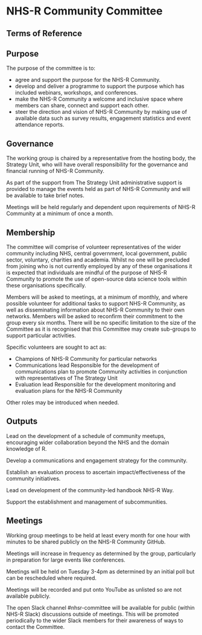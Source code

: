 # NHS-R Community Committee {.unnumbered}

## Terms of Reference

## Purpose

The purpose of the committee is to:

* agree and support the purpose for the NHS-R Community.
* develop and deliver a programme to support the purpose which has included webinars, workshops, and conferences.
* make the NHS-R Community a welcome and inclusive space where members can share, connect and support each other.  
* steer the direction and vision of NHS-R Community by making use of available data such as survey results, engagement statistics and event attendance reports. 

## Governance

The working group is chaired by a representative from the hosting body, the Strategy Unit, who will have overall responsibility for the governance and financial running of NHS-R Community.

As part of the support from The Strategy Unit administrative support is provided to manage the events held as part of NHS-R Community and will be available to take brief notes. 

Meetings will be held regularly and dependent upon requirements of NHS-R Community at a minimum of once a month.

## Membership

The committee will comprise of volunteer representatives of the wider community including NHS, central government, local government, public sector, voluntary, charities and academia. Whilst no one will be precluded from joining who is not currently employed by any of these organisations it is expected that individuals are mindful of the purpose of NHS-R Community to promote the use of open-source data science tools within these organisations specifically.

Members will be asked to meetings, at a minimum of monthly, and where possible volunteer for additional tasks to support NHS-R Community, as well as disseminating information about NHS-R Community to their own networks.
Members will be asked to reconfirm their commitment to the group every six months. 
There will be no specific limitation to the size of the Committee as it is recognised that this Committee may create sub-groups to support particular activities.

Specific volunteers are sought to act as:

* Champions of NHS-R Community for particular networks
* Communications lead
Responsible for the development of communications plan to promote Community activities in conjunction with representatives of The Strategy Unit
* Evaluation lead
Responsible for the development monitoring and evaluation plans for the NHS-R Community

Other roles may be introduced when needed.

## Outputs

Lead on the development of a schedule of community meetups, encouraging wider collaboration beyond the NHS and the domain knowledge of R.

Develop a communications and engagement strategy for the community.

Establish an evaluation process to ascertain impact/effectiveness of the community initiatives.

Lead on development of the community-led handbook NHS-R Way.

Support the establishment and management of subcommunities.

## Meetings

Working group meetings to be held at least every month for one hour with minutes to be shared publicly on the NHS-R Community GitHub. 

Meetings will increase in frequency as determined by the group, particularly in preparation for large events like conferences.

Meetings will be held on Tuesday 3-4pm as determined by an initial poll but can be rescheduled where required.

Meetings will be recorded and put onto YouTube as unlisted so are not available publicly. 

The open Slack channel #nhsr-committee will be available for public (within NHS-R Slack) discussions outside of meetings. 
This will be promoted periodically to the wider Slack members for their awareness of ways to contact the Committee.
